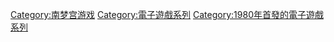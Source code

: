 {{commons category|Pac-Man}}

{{cat main|吃豆人}}

{{DEFAULTSORT:Pac-Man}}
[[Category:南梦宫游戏|Category:南梦宫游戏]]
[[Category:電子遊戲系列|Category:電子遊戲系列]]
[[Category:1980年首發的電子遊戲系列|Category:1980年首發的電子遊戲系列]]